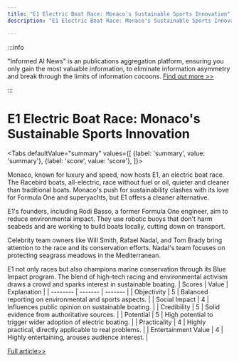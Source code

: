 ```yaml
---
title: "E1 Electric Boat Race: Monaco's Sustainable Sports Innovation"
description: "E1 Electric Boat Race: Monaco's Sustainable Sports Innovation"

---
```



:::info

"Informed AI News" is an publications aggregation platform, ensuring you only gain the most valuable information, to eliminate information asymmetry and break through the limits of information cocoons.  [Find out more >>](/)

:::

# E1 Electric Boat Race: Monaco's Sustainable Sports Innovation


<Tabs
	defaultValue="summary"
	values={[
	{label: 'summary', value: 'summary'},
	{label: 'score', value: 'score'},
]}>
<TabItem value="summary">


Monaco, known for luxury and speed, now hosts E1, an electric boat race. The Racebird boats, all-electric, race without fuel or oil, quieter and cleaner than traditional boats. Monaco's push for sustainability clashes with its love for Formula One and superyachts, but E1 offers a cleaner alternative.

E1's founders, including Rodi Basso, a former Formula One engineer, aim to reduce environmental impact. They use robotic buoys that don't harm seabeds and are working to build boats locally, cutting down on transport.

Celebrity team owners like Will Smith, Rafael Nadal, and Tom Brady bring attention to the race and its conservation efforts. Nadal's team focuses on protecting seagrass meadows in the Mediterranean.

E1 not only races but also champions marine conservation through its Blue Impact program. The blend of high-tech racing and environmental activism draws a crowd and sparks interest in sustainable boating.
</TabItem>
<TabItem value="score">
	| Scores     | Value   | Explanation |
	| -------- | ------- | ------- |
	| Objectivity  | 5    | Balanced reporting on environmental and sports aspects.    |
	| Social Impact | 4     | Influences public opinion on sustainable boating.    |
	| Credibility    | 5    | Solid evidence from authoritative sources.    |
	| Potential    | 5    | High potential to trigger wider adoption of electric boating.    |
	| Practicality    | 4    | Highly practical, directly applicable to real problems.    |
	| Entertainment Value    | 4    | Highly entertaining, arouses audience interest.    |
</TabItem>
</Tabs>

[Full article>>](https://www.cnbc.com/2024/08/14/monaco-hosts-e1-a-new-racing-competition-using-all-electric-boats-.html)
